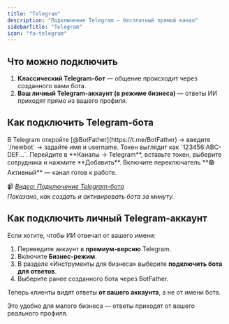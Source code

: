 ```yaml
---
title: "Telegram"
description: "Подключение Telegram — бесплатный прямой канал"
sidebarTitle: "Telegram"
icon: "fa-telegram"
---
```


## Что можно подключить

1. **Классический Telegram-бот** — общение происходит через созданного вами бота.
2. **Ваш личный Telegram-аккаунт (в режиме бизнеса)** — ответы ИИ приходят прямо из вашего профиля.

## Как подключить Telegram-бота

<Steps>
  <Step title="Создайте бота">
    В Telegram откройте [@BotFather](https://t.me/BotFather) → введите `/newbot` → задайте имя и username.
  </Step>
  <Step title="Скопируйте токен">
    Токен выглядит как `123456:ABC-DEF...`.
  </Step>
  <Step title="Добавьте токен в AI TEXTURA">
    Перейдите в **Каналы → Telegram**, вставьте токен, выберите сотрудника и нажмите **Добавить**.
  </Step>
  <Step title="Активируйте канал">
    Включите переключатель **🟢 Активный** — канал готов к работе.
  </Step>
</Steps>

📹 [_Видео: Подключение Telegram-бота_](#)\
_Показано, как создать и активировать бота за минуту._

## Как подключить личный Telegram-аккаунт

Если хотите, чтобы ИИ отвечал от вашего имени:

1. Переведите аккаунт в **премиум-версию** Telegram.
2. Включите **Бизнес-режим**.
3. В разделе «Инструменты для бизнеса» выберите **подключить бота для ответов**.
4. Выберите ранее созданного бота через BotFather.

Теперь клиенты видят ответы **от вашего аккаунта**, а не от имени бота.

<Tip>
  Это удобно для малого бизнеса — ответы приходят от вашего реального профиля.
</Tip>
